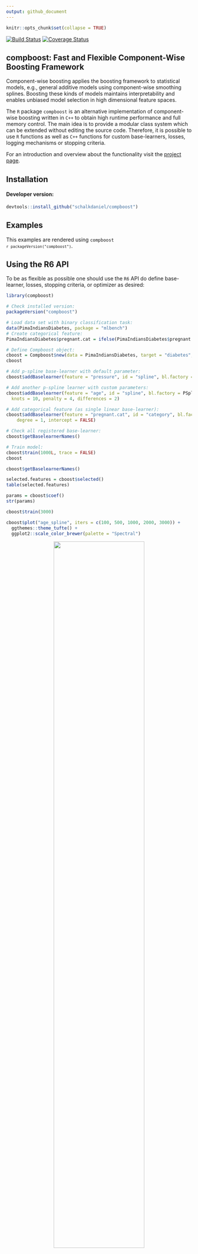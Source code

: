 ```yaml
---
output: github_document
---
```


```r
knitr::opts_chunk$set(collapse = TRUE)
```

[![Build Status](https://travis-ci.org/schalkdaniel/compboost.svg?branch=master)](https://travis-ci.org/schalkdaniel/compboost)
[![Coverage Status](https://coveralls.io/repos/github/schalkdaniel/compboost/badge.svg?branch=master)](https://coveralls.io/github/schalkdaniel/compboost?branch=master)

## compboost: Fast and Flexible Component-Wise Boosting Framework

Component-wise boosting applies the boosting framework to
statistical models, e.g., general additive models using component-wise smoothing 
splines. Boosting these kinds of models maintains interpretability and enables 
unbiased model selection in high dimensional feature spaces. 

The `R` package `compboost` is an alternative implementation of component-wise
boosting written in `C++` to obtain high runtime
performance and full memory control. The main idea is to provide a modular
class system which can be extended without editing the
source code. Therefore, it is possible to use `R` functions as well as
`C++` functions for custom base-learners, losses, logging mechanisms or 
stopping criteria. 

For an introduction and overview about the functionality visit the [project page](https://schalkdaniel.github.io/compboost/).

## Installation

#### Developer version:

```r
devtools::install_github("schalkdaniel/compboost")
```

## Examples

This examples are rendered using <code>compboost `r packageVersion("compboost")`</code>.

## Using the R6 API

To be as flexible as possible one should use the `R6` API do define base-learner, losses, stopping criteria, or optimizer as desired:

```r
library(compboost)

# Check installed version:
packageVersion("compboost")

# Load data set with binary classification task:
data(PimaIndiansDiabetes, package = "mlbench")
# Create categorical feature:
PimaIndiansDiabetes$pregnant.cat = ifelse(PimaIndiansDiabetes$pregnant == 0, "no", "yes")

# Define Compboost object:
cboost = Compboost$new(data = PimaIndiansDiabetes, target = "diabetes", loss = QuadraticLoss$new())
cboost

# Add p-spline base-learner with default parameter:
cboost$addBaselearner(feature = "pressure", id = "spline", bl.factory = PSplineBlearner)

# Add another p-spline learner with custom parameters:
cboost$addBaselearner(feature = "age", id = "spline", bl.factory = PSplineBlearner, degree = 3, 
  knots = 10, penalty = 4, differences = 2)

# Add categorical feature (as single linear base-learner):
cboost$addBaselearner(feature = "pregnant.cat", id = "category", bl.factory = PolynomialBlearner,
	degree = 1, intercept = FALSE)

# Check all registered base-learner:
cboost$getBaselearnerNames()

# Train model:
cboost$train(1000L, trace = FALSE)
cboost

cboost$getBaselearnerNames()

selected.features = cboost$selected()
table(selected.features)

params = cboost$coef()
str(params)

cboost$train(3000)

cboost$plot("age_spline", iters = c(100, 500, 1000, 2000, 3000)) +
  ggthemes::theme_tufte() + 
  ggplot2::scale_color_brewer(palette = "Spectral")
```
<p align="center">
  <img src="Readme_files/figure-gfm/cboost-1.png" width="70%" />
</p>

## Using Wrapper Functions

If you are interested in wrapping each feature, for instance, with a spline base-learner, then just call the wrapper function `boostSplines()`:

```r
cboost = boostSplines(data = PimaIndiansDiabetes, target = "diabetes", 
  loss = BinomialLoss$new(), trace = FALSE)
cboost

cboost$getBaselearnerNames()
```

## License

© 2018 [Daniel Schalk](https://danielschalk.com)

The contents of this repository are distributed under the MIT license. See below for details:

> The MIT License (MIT)
> 
> Copyright (c) 2018 Daniel Schalk
> 
> Permission is hereby granted, free of charge, to any person obtaining a copy
> of this software and associated documentation files (the "Software"), to deal
> in the Software without restriction, including without limitation the rights
> to use, copy, modify, merge, publish, distribute, sublicense, and/or sell
> copies of the Software, and to permit persons to whom the Software is
> furnished to do so, subject to the following conditions:
> 
> The above copyright notice and this permission notice shall be included in all
> copies or substantial portions of the Software.
> 
> THE SOFTWARE IS PROVIDED "AS IS", WITHOUT WARRANTY OF ANY KIND, EXPRESS OR
> IMPLIED, INCLUDING BUT NOT LIMITED TO THE WARRANTIES OF MERCHANTABILITY,
> FITNESS FOR A PARTICULAR PURPOSE AND NONINFRINGEMENT. IN NO EVENT SHALL THE
> AUTHORS OR COPYRIGHT HOLDERS BE LIABLE FOR ANY CLAIM, DAMAGES OR OTHER
> LIABILITY, WHETHER IN AN ACTION OF CONTRACT, TORT OR OTHERWISE, ARISING FROM,
> OUT OF OR IN CONNECTION WITH THE SOFTWARE OR THE USE OR OTHER DEALINGS IN THE
> SOFTWARE.

